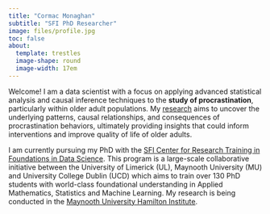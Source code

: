 ```yaml
---
title: "Cormac Monaghan"
subtitle: "SFI PhD Researcher"
image: files/profile.jpg
toc: false
about: 
  template: trestles
  image-shape: round
  image-width: 17em
---
```


Welcome! I am a data scientist with a focus on applying advanced statistical analysis and causal inference techniques to the **study of procrastination**, particularly within older adult populations. My [research](https://c-monaghan.github.io/research/) aims to uncover the underlying patterns, causal relationships, and consequences of procrastination behaviors, ultimately providing insights that could inform interventions and improve quality of life of older adults.

I am currently pursuing my PhD with the [SFI Center for Research Training in Foundations in Data Science](https://www.data-science.ie/the-crt-programme/). This program is a large-scale collaborative initiative between the University of Limerick (UL), Maynooth University (MU) and University College Dublin (UCD) which aims to train over 130 PhD students with world-class foundational understanding in Applied Mathematics, Statistics and Machine Learning. My research is being conducted in the [Maynooth University Hamilton Institute](https://www.maynoothuniversity.ie/hamilton).
